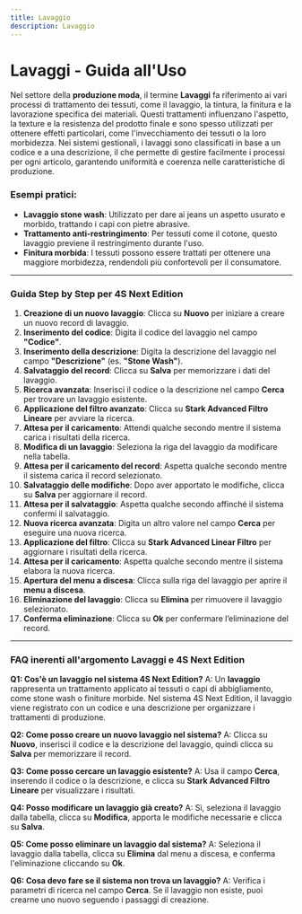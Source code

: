 ```yaml
---
title: Lavaggio
description: Lavaggio
---
```


# Lavaggi - Guida all'Uso

Nel settore della **produzione moda**, il termine **Lavaggi** fa riferimento ai vari processi di trattamento dei tessuti, come il lavaggio, la tintura, la finitura e la lavorazione specifica dei materiali. Questi trattamenti influenzano l'aspetto, la texture e la resistenza del prodotto finale e sono spesso utilizzati per ottenere effetti particolari, come l'invecchiamento dei tessuti o la loro morbidezza. Nei sistemi gestionali, i lavaggi sono classificati in base a un codice e a una descrizione, il che permette di gestire facilmente i processi per ogni articolo, garantendo uniformità e coerenza nelle caratteristiche di produzione.

### Esempi pratici:

* **Lavaggio stone wash**: Utilizzato per dare ai jeans un aspetto usurato e morbido, trattando i capi con pietre abrasive.
* **Trattamento anti-restringimento**: Per tessuti come il cotone, questo lavaggio previene il restringimento durante l'uso.
* **Finitura morbida**: I tessuti possono essere trattati per ottenere una maggiore morbidezza, rendendoli più confortevoli per il consumatore.

***

### Guida Step by Step per **4S Next Edition**

1. **Creazione di un nuovo lavaggio**: Clicca su **Nuovo** per iniziare a creare un nuovo record di lavaggio.
2. **Inserimento del codice**: Digita il codice del lavaggio nel campo **"Codice"**.
3. **Inserimento della descrizione**: Digita la descrizione del lavaggio nel campo **"Descrizione"** (es. **"Stone Wash"**).
4. **Salvataggio del record**: Clicca su **Salva** per memorizzare i dati del lavaggio.
5. **Ricerca avanzata**: Inserisci il codice o la descrizione nel campo **Cerca** per trovare un lavaggio esistente.
6. **Applicazione del filtro avanzato**: Clicca su **Stark Advanced Filtro Lineare** per avviare la ricerca.
7. **Attesa per il caricamento**: Attendi qualche secondo mentre il sistema carica i risultati della ricerca.
8. **Modifica di un lavaggio**: Seleziona la riga del lavaggio da modificare nella tabella.
9. **Attesa per il caricamento del record**: Aspetta qualche secondo mentre il sistema carica il record selezionato.
10. **Salvataggio delle modifiche**: Dopo aver apportato le modifiche, clicca su **Salva** per aggiornare il record.
11. **Attesa per il salvataggio**: Aspetta qualche secondo affinché il sistema confermi il salvataggio.
12. **Nuova ricerca avanzata**: Digita un altro valore nel campo **Cerca** per eseguire una nuova ricerca.
13. **Applicazione del filtro**: Clicca su **Stark Advanced Linear Filtro** per aggiornare i risultati della ricerca.
14. **Attesa per il caricamento**: Aspetta qualche secondo mentre il sistema elabora la nuova ricerca.
15. **Apertura del menu a discesa**: Clicca sulla riga del lavaggio per aprire il **menu a discesa**.
16. **Eliminazione del lavaggio**: Clicca su **Elimina** per rimuovere il lavaggio selezionato.
17. **Conferma eliminazione**: Clicca su **Ok** per confermare l’eliminazione del record.

***

### FAQ inerenti all'argomento **Lavaggi** e 4S Next Edition

**Q1: Cos'è un lavaggio nel sistema 4S Next Edition?**
A: Un **lavaggio** rappresenta un trattamento applicato ai tessuti o capi di abbigliamento, come stone wash o finiture morbide. Nel sistema 4S Next Edition, il lavaggio viene registrato con un codice e una descrizione per organizzare i trattamenti di produzione.

**Q2: Come posso creare un nuovo lavaggio nel sistema?**
A: Clicca su **Nuovo**, inserisci il codice e la descrizione del lavaggio, quindi clicca su **Salva** per memorizzare il record.

**Q3: Come posso cercare un lavaggio esistente?**
A: Usa il campo **Cerca**, inserendo il codice o la descrizione, e clicca su **Stark Advanced Filtro Lineare** per visualizzare i risultati.

**Q4: Posso modificare un lavaggio già creato?**
A: Sì, seleziona il lavaggio dalla tabella, clicca su **Modifica**, apporta le modifiche necessarie e clicca su **Salva**.

**Q5: Come posso eliminare un lavaggio dal sistema?**
A: Seleziona il lavaggio dalla tabella, clicca su **Elimina** dal menu a discesa, e conferma l'eliminazione cliccando su **Ok**.

**Q6: Cosa devo fare se il sistema non trova un lavaggio?**
A: Verifica i parametri di ricerca nel campo **Cerca**. Se il lavaggio non esiste, puoi crearne uno nuovo seguendo i passaggi di creazione.